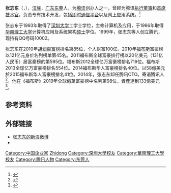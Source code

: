 {{Infobox person
| 图像       = 
| 图像说明   = 
| 姓名       = 张志东
| 出生日期   = {{Birth year and age|1972}}
| 出生地     = {{CHN-1949}}[[廣東|廣東]][[东莞|东莞]]
| 死亡日期   = <!--卒年在前生年在后{{death date and age|}} -->
| 死亡地     = 
| 居住地     = 
| 国籍       = {{PRC}}
| 籍贯       = [[广东省|广东省]]
| 別名       = 
| 种族       = 漢族
| 语言       = 普通話
| 教育程度   = 硕士
| 母校       = [[深圳大學|深圳大學]]<br />[[华南理工大学|华南理工大学]]
| 职业       = [[騰訊公司|騰訊公司]][[执行董事|执行董事]]和[[首席技术官|首席技术官]]
| 淨資產     = {{profit}} 1050億人民幣（2019年）[[胡潤百富榜|胡潤百富榜]]
| 机构       = [[騰訊公司|騰訊公司]]持股3.5%
| 專業       = 
| 宗教信仰   =  
| 配偶       = 
| 伴侣       = 
| 子女       = 
| 父母       = 
| 亲属       = 
| 网站       = <!-- {{URL| }} -->
| 签名       = 
}}
'''张志东'''（{{lang-en|'''Tony Zhang'''}}，{{bd|1972年||||catIdx=Z张}}），[[汉族|汉族]]，[[广东|广东]][[东莞|东莞]]人，为[[腾讯|腾讯]]创办人之一，曾經为腾讯[[执行董事|执行董事]]和[[首席技术官|首席技术官]]，负责专有技术开发，包括[[即时通信平台|即时通信平台]]以及网上应用系统。<ref>{{Cite web |url=http://www.tencent.com/zh-cn/at/managementteam.shtml |title=Tencent 腾讯 - 公司信息 - 管理团队 |accessdate=2018-07-17 |date=2013-04-11 |format=shtml |work=腾讯 |publisher=腾讯 |agency=腾讯 |pages=1 |language=zh-hans |archiveurl=https://web.archive.org/web/20130411081459/http://www.tencent.com/zh-cn/at/managementteam.shtml |archivedate=2013-04-11 |dead-url=yes}}{{死鏈|date=2018-02-26T05:36}}</ref>

张志东于1993年取得了[[深圳大学|深圳大学]]工学士学位，主修计算机及应用，于1996年取得[[华南理工大学|华南理工大学]]计算机应用及系统架构[[硕士|硕士]]学位。1999年，张志东等人创立腾讯，现持有QQ号码10002。

张志东在2010年[[胡润百富榜|胡润百富榜]]排名第85位，个人财富100亿。2010年[[福布斯|福布斯]]富豪榜以121亿元身价名列榜单第45名。2011福布斯全球富豪排行榜以20亿美元（131亿人民币）居富豪榜的第595位。福布斯2012全球亿万富豪榜排名719位。福布斯2013全球亿万富豪榜排名554位。2014福布斯华人富豪榜排名40位。以58億美元於2015福布斯华人富豪榜排名41位。2014年，张志东卸任腾讯CTO。寄语腾讯人<ref>{{Cite web |url=http://tech.ifeng.com/bat3m/detail_2014_03/19/34937291_0.shtml |title=腾讯主要创始人CTO张志东离职 |accessdate=2018-07-17 |editor=韩迪 |date=2014-03-19 |work=tech.ifeng.com |publisher=凤凰科技 |archive-date=2019-08-20 |archive-url=https://web.archive.org/web/20190820043734/http://tech.ifeng.com/bat3m/detail_2014_03/19/34937291_0.shtml |dead-url=no }}</ref>。他在《福布斯》2019年全球億萬富豪榜中名列第98位，資產達到133億美元<ref>{{Cite web |url = https://www.forbes.com/profile/zhang-zhidong/?list=billionaires#292a53894ae0 |title = #98 Zhang Zhidong |publisher = Forbes |language = en |accessdate = 2019-05-22 |archive-date = 2020-10-31 |archive-url = https://web.archive.org/web/20201031001318/https://www.forbes.com/profile/zhang-zhidong/?list=billionaires#292a53894ae0 |dead-url = no }}</ref>。

==参考资料==

{{reflist}}

==外部链接==

*[http://weibo.com/1830337230 张志东的新浪微博]
*{{Cite news |url = http://www.sohu.com/a/218120651_141927 |title = 离任3年后，腾讯创始人张志东开始思考这些问题 |accessdate = 2019-05-22 |agency = 搜狐 |date = 2018-01-22 |archive-date = 2019-08-15 |archive-url = https://web.archive.org/web/20190815222612/http://www.sohu.com/a/218120651_141927 |dead-url = no }}

{{腾讯}}

{{wikiquote}}

{{DEFAULTSORT:Zhang Zhidong}}
[[Category:中国企业家|Category:中国企业家]]
[[Category:张姓|Zhidong]]
[[Category:深圳大學校友|Category:深圳大學校友]]
[[Category:華南理工大學校友|Category:華南理工大學校友]]
[[Category:腾讯人物|Category:腾讯人物]]
[[Category:东莞人|Category:东莞人]]